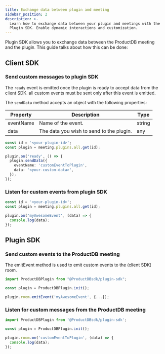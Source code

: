 ```yaml
---
title: Exchange data between plugin and meeting
sidebar_position: 2
description: >-
  Learn how to exchange data between your plugin and meetings with the ProductDB
  Plugin SDK. Enable dynamic interactions and customization.
---
```


Plugin SDK allows you to exchange data between the ProductDB meeting and the plugin.
This guide talks about how this can be done:

## Client SDK

### Send custom messages to plugin SDK

The `ready` event is emitted once the plugin is ready to accept data from the
client SDK. all custom events must be sent only after this event is emitted.

The `sendData` method accepts an object with the following properties:

| Property  | Description                              | Type   |
| --------- | ---------------------------------------- | ------ |
| eventName | Name of the event.                       | string |
| data      | The data you wish to send to the plugin. | any    |

```ts
const id = '<your-plugin-id>';
const plugin = meeting.plugins.all.get(id);

plugin.on('ready', () => {
  plugin.sendData({
    eventName: 'customEventToPlugin',
    data: '<your-custom-data>',
  });
});
```

### Listen for custom events from plugin SDK

```ts
const id = '<your-plugin-id>';
const plugin = meeting.plugins.all.get(id);

plugin.on('myAwesomeEvent', (data) => {
  console.log(data);
});
```

## Plugin SDK

### Send custom events to the ProductDB meeting

The emitEvent method is used to emit custom events to the (client SDK) room.

```ts
import ProductDBPlugin from "@ProductDBsdk/plugin-sdk";

const plugin = ProductDBPlugin.init();

plugin.room.emitEvent('myAwesomeEvent', {...});
```

### Listen for custom messages from the ProductDB meeting

```ts
import ProductDBPlugin from '@ProductDBsdk/plugin-sdk';

const plugin = ProductDBPlugin.init();

plugin.room.on('customEventToPlugin', (data) => {
  console.log(data);
});
```

<head>
  <title>Plugin SDK Exchange data between plugin and meeting</title>
  <meta
    name="description"
    content="Learn how to exchange data between your plugin and meetings with the ProductDB Plugin SDK. Enable dynamic interactions and customization."
  />
</head>
